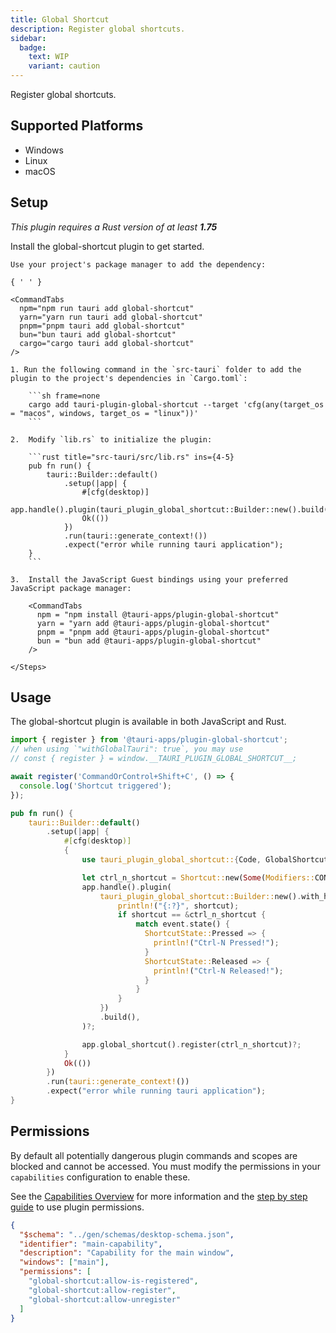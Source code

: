 ```yaml
---
title: Global Shortcut
description: Register global shortcuts.
sidebar:
  badge:
    text: WIP
    variant: caution
---
```



<PluginLinks plugin="global-shortcut" />

Register global shortcuts.

## Supported Platforms

- Windows
- Linux
- macOS

## Setup

_This plugin requires a Rust version of at least **1.75**_

Install the global-shortcut plugin to get started.

<Tabs>
  <TabItem label="Automatic" >

    Use your project's package manager to add the dependency:

    { ' ' }

    <CommandTabs
      npm="npm run tauri add global-shortcut"
      yarn="yarn run tauri add global-shortcut"
      pnpm="pnpm tauri add global-shortcut"
      bun="bun tauri add global-shortcut"
      cargo="cargo tauri add global-shortcut"
    />

  </TabItem>
  <TabItem label = "Manual">
    <Steps>

    1. Run the following command in the `src-tauri` folder to add the plugin to the project's dependencies in `Cargo.toml`:

        ```sh frame=none
        cargo add tauri-plugin-global-shortcut --target 'cfg(any(target_os = "macos", windows, target_os = "linux"))'
        ```

    2.  Modify `lib.rs` to initialize the plugin:

        ```rust title="src-tauri/src/lib.rs" ins={4-5}
        pub fn run() {
            tauri::Builder::default()
                .setup(|app| {
                    #[cfg(desktop)]
                    app.handle().plugin(tauri_plugin_global_shortcut::Builder::new().build());
                    Ok(())
                })
                .run(tauri::generate_context!())
                .expect("error while running tauri application");
        }
        ```

    3.  Install the JavaScript Guest bindings using your preferred JavaScript package manager:

        <CommandTabs
          npm = "npm install @tauri-apps/plugin-global-shortcut"
          yarn = "yarn add @tauri-apps/plugin-global-shortcut"
          pnpm = "pnpm add @tauri-apps/plugin-global-shortcut"
          bun = "bun add @tauri-apps/plugin-global-shortcut"
        />

    </Steps>

  </TabItem>
</Tabs>

## Usage

The global-shortcut plugin is available in both JavaScript and Rust.

<Tabs>
  <TabItem label="JavaScript" >

```javascript
import { register } from '@tauri-apps/plugin-global-shortcut';
// when using `"withGlobalTauri": true`, you may use
// const { register } = window.__TAURI_PLUGIN_GLOBAL_SHORTCUT__;

await register('CommandOrControl+Shift+C', () => {
  console.log('Shortcut triggered');
});
```

  </TabItem>
  <TabItem label = "Rust" >

```rust title="src-tauri/src/lib.rs"
pub fn run() {
    tauri::Builder::default()
        .setup(|app| {
            #[cfg(desktop)]
            {
                use tauri_plugin_global_shortcut::{Code, GlobalShortcutExt, Modifiers, Shortcut};

                let ctrl_n_shortcut = Shortcut::new(Some(Modifiers::CONTROL), Code::KeyN);
                app.handle().plugin(
                    tauri_plugin_global_shortcut::Builder::new().with_handler(move |_app, shortcut, event| {
                        println!("{:?}", shortcut);
                        if shortcut == &ctrl_n_shortcut {
                            match event.state() {
                              ShortcutState::Pressed => {
                                println!("Ctrl-N Pressed!");
                              }
                              ShortcutState::Released => {
                                println!("Ctrl-N Released!");
                              }
                            }
                        }
                    })
                    .build(),
                )?;

                app.global_shortcut().register(ctrl_n_shortcut)?;
            }
            Ok(())
        })
        .run(tauri::generate_context!())
        .expect("error while running tauri application");
}
```

  </TabItem>
</Tabs>

## Permissions

By default all potentially dangerous plugin commands and scopes are blocked and cannot be accessed. You must modify the permissions in your `capabilities` configuration to enable these.

See the [Capabilities Overview](/security/capabilities/) for more information and the [step by step guide](/learn/security/using-plugin-permissions/) to use plugin permissions.

```json title="src-tauri/capabilities/main.json" ins={7-9}
{
  "$schema": "../gen/schemas/desktop-schema.json",
  "identifier": "main-capability",
  "description": "Capability for the main window",
  "windows": ["main"],
  "permissions": [
    "global-shortcut:allow-is-registered",
    "global-shortcut:allow-register",
    "global-shortcut:allow-unregister"
  ]
}
```

<PluginPermissions plugin="global-shortcut" />
